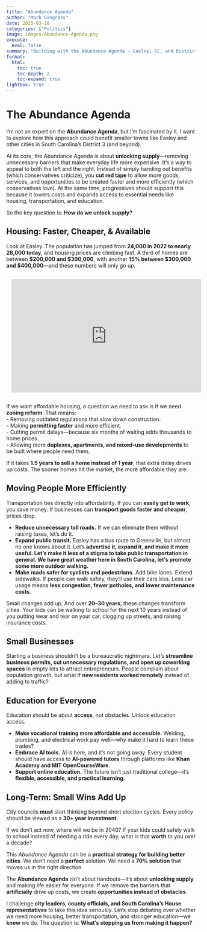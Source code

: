 ```yaml
---
title: "Abundance Agenda"
author: "Mark Gingrass"
date: 2025-03-10
categories: ["Politics"]
image: images/Abundance-Agenda.png
execute:
  eval: false
summary: "Building with the Abundance Agenda – Easley, SC, and District 3 have the potential to grow by expanding supply in housing, transportation, jobs, and infrastructure. Instead of limiting progress, let’s remove barriers and create a future where opportunity is abundant for everyone."
format:
  html:
    toc: true
    toc-depth: 2
    toc-expand: true
lightbox: true
---
```


# **The Abundance Agenda**

I’m not an expert on the **Abundance Agenda**, but I’m fascinated by it. I want to explore how this approach could benefit smaller towns like Easley and other cities in South Carolina’s District 3 (and beyond).

At its core, the Abundance Agenda is about **unlocking supply**—removing unnecessary barriers that make everyday life more expensive. It’s a way to appeal to both the left and the right. Instead of simply handing out benefits (which conservatives criticize), you **cut red tape** to allow more goods, services, and opportunities to be created faster and more efficiently (which conservatives love). At the same time, progressives should support this because it lowers costs and expands access to essential needs like housing, transportation, and education.

So the key question is: **How do we unlock supply?**

## **Housing: Faster, Cheaper, & Available**

Look at Easley. The population has jumped from **24,000 in 2022 to nearly 28,000 today**, and housing prices are climbing fast. A third of homes are between **\$200,000 and \$300,000**, with another **15% between \$300,000 and \$400,000**—and these numbers will only go up.

```{=html}
<iframe id="cr-embed-16000US4521985-housing-ownership-value_distribution" class="census-reporter-embed" src="https://s3.amazonaws.com/embed.censusreporter.org/1.0/iframe.html?geoID=16000US4521985&chartDataID=housing-ownership-value_distribution&dataYear=2023&releaseID=ACS_2023_5-year&chartType=histogram&chartHeight=200&chartQualifier=&chartTitle=Value+of+owner-occupied+housing+units&initialSort=&statType=scaled-percentage" frameborder="0" width="100%" height="300" style="margin: 1em; max-width: 720px;"></iframe>
<script src="https://s3.amazonaws.com/embed.censusreporter.org/1.0/js/embed.chart.make.js"></script>
```

If we want affordable housing, a question we need to ask is if we need **zoning reform**. That means:\
- Removing outdated regulations that slow down construction.\
- Making **permitting faster** and more efficient.\
- Cutting permit delays—because six months of waiting adds thousands to home prices.\
- Allowing more **duplexes, apartments, and mixed-use developments** to be built where people need them.

If it takes **1.5 years to sell a home instead of 1 year**, that extra delay drives up costs. The sooner homes hit the market, the more affordable they are.

## **Moving People More Efficiently**

Transportation ties directly into affordability. If you can **easily get to work**, you save money. If businesses can **transport goods faster and cheaper**, prices drop.

-   **Reduce unnecessary toll roads.** If we can eliminate them without raising taxes, let’s do it.\
-   **Expand public transit.** Easley has a bus route to Greenville, but almost no one knows about it. Let’s **advertise it, expand it, and make it more useful. Let's make it less of a stigma to take public transportation in general. We have great weather here in South Carolina, let's promote some more outdoor walking.** \
-   **Make roads safer for cyclists and pedestrians.** Add bike lanes. Extend sidewalks. If people can walk safely, they’ll use their cars less. Less car usage means **less congestion, fewer potholes, and lower maintenance costs**.

Small changes add up. And over **20–30 years**, these changes transform cities. Your kids can be walking to school for the next 10 years instead of you putting wear and tear on your car, clogging up streets, and raising insurance costs.

## **Small Businesses**

Starting a business shouldn’t be a bureaucratic nightmare. Let’s **streamline business permits, cut unnecessary regulations, and open up coworking spaces** in empty lots to attract entrepreneurs. People complain about population growth, but what if **new residents worked remotely** instead of adding to traffic?

## **Education for Everyone**

Education should be about **access**, not obstacles. Unlock education access.

-   **Make vocational training more affordable and accessible.** Welding, plumbing, and electrical work pay well—why make it hard to learn these trades?\
-   **Embrace AI tools.** AI is here, and it’s not going away. Every student should have access to **AI-powered tutors** through platforms like **Khan Academy and MIT OpenCourseWare**.\
-   **Support online education.** The future isn’t just traditional college—it’s **flexible, accessible, and practical learning.**

## **Long-Term: Small Wins Add Up**

City councils **must** start thinking beyond short election cycles. Every policy should be viewed as a **30+ year investment**.

If we don’t act now, where will we be in 2040? If your kids could safely walk to school instead of needing a ride every day, what is that **worth** to you over a decade?

This *Abundance Agenda* can be a **practical strategy for building better cities**. We don’t need a **perfect** solution. We need a **70% solution** that moves us in the right direction.

The **Abundance Agenda** isn’t about handouts—it’s about **unlocking supply** and making life easier for everyone. If we remove the barriers that **artificially** drive up costs, we create **opportunities instead of obstacles**.

I challenge **city leaders, county officials, and South Carolina’s House representatives** to take this idea seriously. Let’s stop debating over whether we need more housing, better transportation, and stronger education—we **know** we do. The question is: **What’s stopping us from making it happen?**
